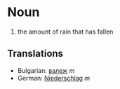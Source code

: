 =Noun=
#the amount of rain that has fallen

==Translations==

*Bulgarian: [[валеж]] ''m''
*German: [[Niederschlag]] ''m''